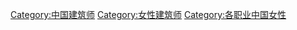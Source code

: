 [[Category:中国建筑师|Category:中国建筑师]]
[[Category:女性建筑师|Category:女性建筑师]]
[[Category:各职业中国女性|Category:各职业中国女性]]